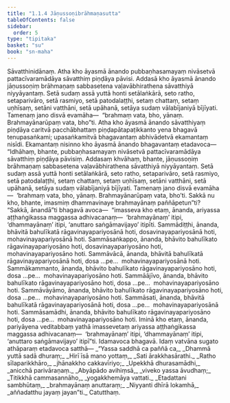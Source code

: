 ```yaml
---
title: "1.1.4 Jāṇussoṇibrāhmaṇasutta"
tableOfContents: false
sidebar:
  order: 5
type: "tipitaka"
basket: "su"
book: "sn-maha"
---
```



<DynamicBreadcrumb />

<Division number="4" book="sn-maha" bookNo="14" page="4">

<Paragraph number="16" book="sn-maha">
Sāvatthinidānaṃ. Atha kho āyasmā ānando pubbaṇhasamayaṃ nivāsetvā pattacīvaramādāya sāvatthiṃ piṇḍāya pāvisi. Addasā kho āyasmā ānando jāṇussoṇiṃ brāhmaṇaṃ sabbasetena vaḷavābhirathena sāvatthiyā niyyāyantaṃ. Setā sudaṃ assā yuttā honti setālaṅkārā, seto ratho, setaparivāro, setā rasmiyo, setā patodalaṭṭhi, setaṃ chattaṃ, setaṃ uṇhīsaṃ, setāni vatthāni, setā upāhanā, setāya sudaṃ vālabījaniyā bījīyati. Tamenaṃ jano disvā evamāha—  “brahmaṃ vata, bho, yānaṃ. Brahmayānarūpaṃ vata, bho”ti.
</Paragraph>

<Paragraph number="17" book="sn-maha">
Atha kho āyasmā ānando sāvatthiyaṃ piṇḍāya caritvā pacchābhattaṃ piṇḍapātapaṭikkanto yena bhagavā tenupasaṅkami; upasaṅkamitvā bhagavantaṃ abhivādetvā ekamantaṃ nisīdi. Ekamantaṃ nisinno kho āyasmā ānando bhagavantaṃ etadavoca—
</Paragraph>

<Paragraph number="18" book="sn-maha">
“Idhāhaṃ, bhante, pubbaṇhasamayaṃ nivāsetvā pattacīvaramādāya sāvatthiṃ piṇḍāya pāvisiṃ. Addasaṃ khvāhaṃ, bhante, jāṇussoṇiṃ brāhmaṇaṃ sabbasetena vaḷavābhirathena sāvatthiyā niyyāyantaṃ. Setā sudaṃ assā yuttā honti setālaṅkārā, seto ratho, setaparivāro, setā rasmiyo, setā patodalaṭṭhi, setaṃ chattaṃ, setaṃ uṇhīsaṃ, setāni vatthāni, setā upāhanā, setāya sudaṃ vālabījaniyā bījīyati. Tamenaṃ jano disvā evamāha—  ‘brahmaṃ vata, bho, yānaṃ. Brahmayānarūpaṃ vata, bho’ti. Sakkā nu kho, bhante, imasmiṃ dhammavinaye brahmayānaṃ paññāpetun”ti?
</Paragraph>

<Paragraph number="19" book="sn-maha">
“Sakkā, ānandā”ti bhagavā avoca—  “imasseva kho etaṃ, ānanda, ariyassa aṭṭhaṅgikassa maggassa adhivacanaṃ—  ‘brahmayānaṃ’ itipi, ‘dhammayānaṃ’ itipi, ‘anuttaro saṅgāmavijayo’ itipīti.
</Paragraph>

<Paragraph number="20" book="sn-maha">
Sammādiṭṭhi, ānanda, bhāvitā bahulīkatā rāgavinayapariyosānā hoti, dosavinayapariyosānā hoti, mohavinayapariyosānā hoti. Sammāsaṅkappo, ānanda, bhāvito bahulīkato rāgavinayapariyosāno hoti, dosavinayapariyosāno hoti, mohavinayapariyosāno hoti. Sammāvācā, ānanda, bhāvitā bahulīkatā rāgavinayapariyosānā hoti, dosa …pe…  mohavinayapariyosānā hoti. Sammākammanto, ānanda, bhāvito bahulīkato rāgavinayapariyosāno hoti, dosa …pe…  mohavinayapariyosāno hoti. Sammāājīvo, ānanda, bhāvito bahulīkato rāgavinayapariyosāno hoti, dosa …pe…  mohavinayapariyosāno hoti. Sammāvāyāmo, ānanda, bhāvito bahulīkato rāgavinayapariyosāno hoti, dosa …pe…  mohavinayapariyosāno hoti. Sammāsati, ānanda, bhāvitā bahulīkatā rāgavinayapariyosānā hoti, dosa …pe…  mohavinayapariyosānā hoti. Sammāsamādhi, ānanda, bhāvito bahulīkato rāgavinayapariyosāno hoti, dosa …pe…  mohavinayapariyosāno hoti.
</Paragraph>

<Paragraph number="21" book="sn-maha">
Iminā kho etaṃ, ānanda, pariyāyena veditabbaṃ yathā imassevetaṃ ariyassa aṭṭhaṅgikassa maggassa adhivacanaṃ—  ‘brahmayānaṃ’ itipi, ‘dhammayānaṃ’ itipi, ‘anuttaro saṅgāmavijayo’ itipī”ti. Idamavoca bhagavā.
</Paragraph>

<Paragraph number="22" book="sn-maha">
Idaṃ vatvāna sugato athāparaṃ etadavoca satthā—
</Paragraph>

<Paragraph number="23" type="verses" book="sn-maha">
_“Yassa saddhā ca paññā ca,_  
_Dhammā yuttā sadā dhuraṃ;_  
_Hirī īsā mano yottaṃ,_  
_Sati ārakkhasārathi._  

</Paragraph>

<Paragraph number="24" type="verses" book="sn-maha">
_Ratho sīlaparikkhāro,_  
_jhānakkho cakkavīriyo;_  
_Upekkhā dhurasamādhi,_  
_anicchā parivāraṇaṃ._  

</Paragraph>

<Paragraph number="25" type="verses" book="sn-maha">
_Abyāpādo avihiṃsā,_  
_viveko yassa āvudhaṃ;_  
_Titikkhā cammasannāho,_  
_yogakkhemāya vattati._  

</Paragraph>

<Paragraph number="26" type="verses" book="sn-maha">
_Etadattani sambhūtaṃ,_  
_brahmayānaṃ anuttaraṃ;_  
_Niyyanti dhīrā lokamhā,_  
_aññadatthu jayaṃ jayan”ti._  


</Paragraph>
</Division>

<Paragraph number="27" type="center" book="sn-maha">
Catutthaṃ.
</Paragraph>